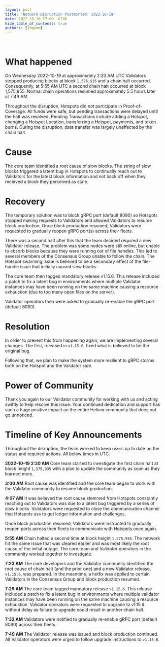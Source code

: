 ```yaml
---
layout: post
title: 'Network Disruption Postmortem: 2022-10-19'
date: 2022-10-20 17:00 -0700
hide_table_of_contents: true
authors: [jdgemm]
---
```


&nbsp;

# What happened

On Wednesday 2022-10-19 at approximately 2:20 AM UTC Validators stopped producing blocks at block
`1,575,935` and a chain halt occurred. Consequently, at 5:55 AM UTC a second chain halt occurred at
block 1,575,955. Normal chain operations resumed approximately 5.5 hours later at 7:49 AM.

<!--truncate-->

Throughout the disruption, Hotspots did not participate in Proof-of-Coverage. All funds were safe,
but pending transactions were delayed until the halt was resolved. Pending Transactions include
adding a Hotspot, changing a Hotspot Location, transferring a Hotspot, payments, and token burns.
During the disruption, data transfer was largely unaffected by the chain halt.

# Cause

The core team identified a root cause of slow blocks. The string of slow blocks triggered a latent
bug in Hotspots to continually reach out to Validators for the latest block information and not back
off when they received a block they perceived as stale.

# Recovery

The temporary solution was to block gRPC port (default 8080) so Hotspots stopped making requests to
Validators and allowed Validators to resume block production. Once block production resumed,
Validators were requested to gradually reopen gRPC port(s) across their fleets.

There was a second halt after this that the team decided required a new Validator release. The
problem was some nodes were still online, but unable to absorb blocks because they were running out
of file handles. This led to several members of the Consensus Group unable to follow the chain. The
Hotspot swarming issue is believed to be a secondary effect of the file-handle issue that initially
caused slow blocks.

The core team then tagged mandatory release v1.15.6. This release included a patch to fix a latent
bug in environments where multiple Validator instances may have been running on the same machine
causing a resource exhaustion (due to too many open files on the server).

Validator operators then were asked to gradually re-enable the gRPC port (default 8080).

# Resolution

In order to prevent this from happening again, we are implementing several changes. The first,
released in `v1.15.6`, fixed what is believed to be the original bug.

Following that, we plan to make the system more resilient to gRPC storms both on the Hotspot and the
Validator side.

# Power of Community

Thank you again to our Validator community for working with us and acting swiftly to help resolve
this issue. Your continued dedication and support has such a huge positive impact on the entire
Helium community that does not go unnoticed.

# Timeline of Key Announcements

Throughout the disruption, the team worked to keep users up to date on the status and required
actions. All below times in UTC.

**2022-10-19** **2:20 AM** Core team started to investigate the first chain halt at block height
`1,575,935` with a plan to update the community as soon as they learned more.

**3:00 AM** Root cause was identified and the core team began to work with the Validator community
to resume block production.

**4:07 AM** It was believed the root cause stemmed from Hotspots constantly reaching out to
Validators was due to a latent bug triggered by a series of slow blocks. Validators were requested
to close the communication channel that Hotspots use to get ledger information and challenges.

Once block production resumed, Validators were instructed to gradually reopen ports across their
fleets to communicate with Hotspots once again.

**5:55 AM** Chain halted a second time at block height `1,575,955`. The network hit the same issue
that was cleared earlier and was most likely the root cause of the initial outage. The core team and
Validator operators in the community worked together to investigate.

**7:23 AM** The core developers and the Validator community identified the root cause of chain halt
(and the prior one) and a new Validator release, `v1.15.6`, was prepared. In the meantime, a hotfix
was applied to certain Validators in the Consensus Group and block production resumed.

**7:29 AM** The core team tagged mandatory release `v1.15.6`. This release included a patch to fix a
latent bug in environments where multiple validator instances may have been running on the same
machine causing a resource exhaustion. Validator operators were requested to upgrade to v1.15.6
without delay as failure to upgrade could result in another chain halt.

**7:32 AM** Validators were notified to gradually re-enable gRPC port (default 8080) across their
fleets.

**7:49 AM** The Validator release was issued and block production continued. All Validator operators
were urged to follow upgrade instructions to `v1.15.6`.
